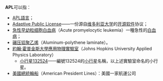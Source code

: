 '''APL'''可以指：
* [[APL語言|APL語言]]；
* [[Adaptive_Public_License|Adaptive Public License]]——一份源自[[维多利亚大学_(加拿大)|维多利亚大学]]的[[开源软件|开源软件]]协议；
* [[急性早幼粒细胞白血病|急性早幼粒细胞白血病]]（Acute promyelocytic leukemia）一種急性的[[白血病|白血病]]；
* [[碾压铝聚乙烯|碾压铝聚乙烯]]（Aluminum-polythene laminate）。
*[[約翰·霍普金斯大學應用物理實驗室|約翰·霍普金斯大學應用物理實驗室]]（Johns Hopkins University Applied Physics Laboratory）
** [[小行星132524|小行星132524]]——編號132524的[[小行星|小行星]]名稱，以上述實驗室命名的小行星。
*[[美國總統輪船|美國總統輪船]]（American President Lines）：美國一家航運公司
{{disambig|cat=三字拉丁字母縮寫消歧義}}